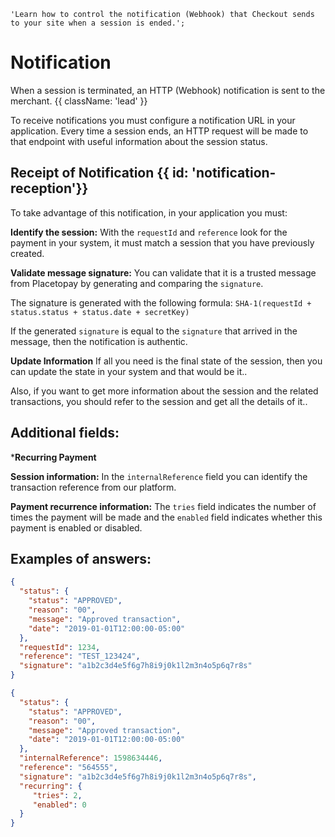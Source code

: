     'Learn how to control the notification (Webhook) that Checkout sends to your site when a session is ended.';

# Notification

When a session is terminated, an HTTP (Webhook) notification is sent to the merchant. {{ className: 'lead' }}

To receive notifications you must configure a notification URL in your application. Every time a session ends, an HTTP request will be made to that endpoint with useful information about the session status.


## Receipt of Notification {{ id: 'notification-reception'}}

To take advantage of this notification, in your application you must:

**Identify the session:** With the `requestId` and `reference` look for the payment in your system, it must match a session that you have previously created.

**Validate message signature:** You can validate that it is a trusted message from Placetopay by generating and comparing the `signature`.

The signature is generated with the following formula: `SHA-1(requestId + status.status + status.date + secretKey)`

If the generated `signature` is equal to the `signature` that arrived in the message, then the notification is authentic.

**Update Information** If all you need is the final state of the session, then you can update the state in your system and that would be it..

Also, if you want to get more information about the session and the related transactions, you should refer to the session and get all the details of it..

## Additional fields:

***Recurring Payment**

**Session information:** In the `internalReference` field you can identify the transaction reference from our platform.

**Payment recurrence information:** The `tries` field indicates the number of times the payment will be made and the `enabled` field indicates whether this payment is enabled or disabled.

## Examples of answers:

```json {{ 'title': 'Notification Basic Payment' }}
{
  "status": {
    "status": "APPROVED",
    "reason": "00",
    "message": "Approved transaction",
    "date": "2019-01-01T12:00:00-05:00"
  },
  "requestId": 1234,
  "reference": "TEST_123424",
  "signature": "a1b2c3d4e5f6g7h8i9j0k1l2m3n4o5p6q7r8s"
}
```

```json {{ 'title': 'Notification Recurring Payment' }}
{
  "status": {
    "status": "APPROVED",
    "reason": "00",
    "message": "Approved transaction",
    "date": "2019-01-01T12:00:00-05:00"
  },
  "internalReference": 1598634446,
  "reference": "564555",
  "signature": "a1b2c3d4e5f6g7h8i9j0k1l2m3n4o5p6q7r8s",
  "recurring": {
     "tries": 2,
     "enabled": 0
  }
}
```
